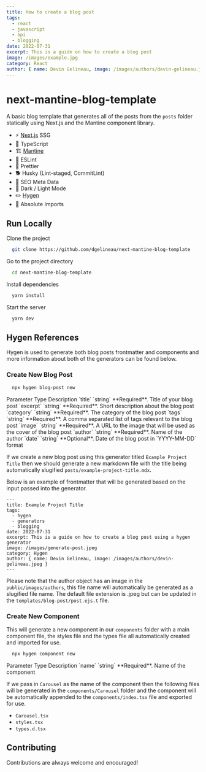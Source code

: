 ```yaml
---
title: How to create a blog post
tags:
  - react
  - javascript
  - api
  - blogging
date: 2022-07-31
excerpt: This is a guide on how to create a blog post
image: /images/example.jpg
category: React
author: { name: Devin Gelineau, image: /images/authors/devin-gelineau.jpg }
---
```


# next-mantine-blog-template

A basic blog template that generates all of the posts from the `posts` folder statically using Next.js and the Mantine component library.

- ⚡ [Next.js](https://nextjs.org/) SSG
- 🧠 TypeScript
- 🏗️ [Mantine](https://mantine.dev/)
- 🤔 ESLint
- 💅 Prettier
- 🐕 Husky (Lint-staged, CommitLint)
- 🤖 SEO Meta Data
- 🌙 Dark / Light Mode
- ✏️ [Hygen](http://www.hygen.io/)
- 📍 Absolute Imports

## Run Locally

Clone the project

```bash
  git clone https://github.com/dgelineau/next-mantine-blog-template
```

Go to the project directory

```bash
  cd next-mantine-blog-template
```

Install dependencies

```bash
  yarn install
```

Start the server

```bash
  yarn dev
```

## Hygen References

Hygen is used to generate both blog posts frontmatter and components and more information about both of the generators can be found below.

### Create New Blog Post

```bash
  npx hygen blog-post new
```

<ReactTable striped>
  <thead>
    <tr>
      <th>Parameter</th>
      <th>Type</th>
      <th>Description</th>
    </tr>
  </thead>
  <tbody>
    <tr>
      <td>`title`</td>
      <td>`string`</td>
      <td>**Required**. Title of your blog post</td>
    </tr>
    <tr>
      <td>`excerpt`</td>
      <td>`string`</td>
      <td>**Required**. Short description about the blog post</td>
    </tr>
    <tr>
      <td>`category`</td>
      <td>`string`</td>
      <td>**Required**. The category of the blog post</td>
    </tr>
    <tr>
      <td>`tags`</td>
      <td>`string`</td>
      <td>
        **Required**. A comma separated list of tags relevant to the blog post
      </td>
    </tr>
    <tr>
      <td>`image`</td>
      <td>`string`</td>
      <td>
        **Required**. A URL to the image that will be used as the cover of the
        blog post
      </td>
    </tr>
    <tr>
      <td>`author`</td>
      <td>`string`</td>
      <td>**Required**. Name of the author </td>
    </tr>
    <tr>
      <td>`date`</td>
      <td>`string`</td>
      <td>**Optional**. Date of the blog post in `YYYY-MM-DD` format</td>
    </tr>
  </tbody>
</ReactTable>

If we create a new blog post using this generator titled `Example Project Title` then we should generate a new markdown file with the title being automatically slugified `posts/example-project-title.mdx`.

Below is an example of frontmatter that will be generated based on the input passed into the generator.

```mdx
---
title: Example Project Title
tags:
  - hygen
  - generators
  - blogging
date: 2022-07-31
excerpt: This is a guide on how to create a blog post using a hygen generator
image: /images/generate-post.jpeg
category: Hygen
author: { name: Devin Gelineau, image: /images/authors/devin-gelineau.jpeg }
---
```

Please note that the author object has an image in the `public/images/authors`, this file name will
automatically be generated as a slugified file name. The default file extension is .jpeg but can be updated
in the `templates/blog-post/post.ejs.t` file.

### Create New Component

This will generate a new component in our `components` folder with a main component file, the styles file and the types file all automatically created and imported for use.

```bash
  npx hygen component new
```

<ReactTable striped>
  <thead>
    <tr>
      <th>Parameter</th>
      <th>Type</th>
      <th>Description</th>
    </tr>
  </thead>
  <tbody>
    <tr>
      <td>`name`</td>
      <td>`string`</td>
      <td>**Required**. Name of the component</td>
    </tr>
  </tbody>
</ReactTable>

If we pass in `Carousel` as the name of the component then the following files will be generated in the `components/Carousel` folder and the component will be automatically appended to the `components/index.tsx` file and exported for use.

- `Carousel.tsx`
- `styles.tsx`
- `types.d.tsx`

## Contributing

Contributions are always welcome and encouraged!

